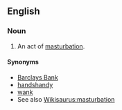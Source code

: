 ==English==

===Noun===
{{en-noun|sg=[[ham]] [[shank]]}}

# {{CRS|vulgar}} An act of [[masturbation]].

====Synonyms====
* [[Barclays Bank]]
* [[handshandy]]
* [[wank]]
* See also [[Wikisaurus:masturbation]]